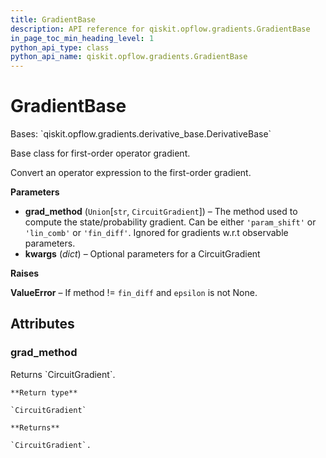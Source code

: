 ```yaml
---
title: GradientBase
description: API reference for qiskit.opflow.gradients.GradientBase
in_page_toc_min_heading_level: 1
python_api_type: class
python_api_name: qiskit.opflow.gradients.GradientBase
---
```


# GradientBase

<Class id="qiskit.opflow.gradients.GradientBase" github="https://github.com/qiskit/qiskit/tree/stable/0.20/qiskit/opflow/gradients/gradient_base.py" signature="GradientBase(grad_method='param_shift', **kwargs)">
  Bases: `qiskit.opflow.gradients.derivative_base.DerivativeBase`

  Base class for first-order operator gradient.

  Convert an operator expression to the first-order gradient.

  **Parameters**

  *   **grad\_method** (`Union`\[`str`, `CircuitGradient`]) – The method used to compute the state/probability gradient. Can be either `'param_shift'` or `'lin_comb'` or `'fin_diff'`. Ignored for gradients w\.r.t observable parameters.
  *   **kwargs** (*dict*) – Optional parameters for a CircuitGradient

  **Raises**

  **ValueError** – If method != `fin_diff` and `epsilon` is not None.

  ## Attributes

  ### grad\_method

  <Attribute id="qiskit.opflow.gradients.GradientBase.grad_method" name="grad_method">
    Returns `CircuitGradient`.

    **Return type**

    `CircuitGradient`

    **Returns**

    `CircuitGradient`.
  </Attribute>
</Class>

